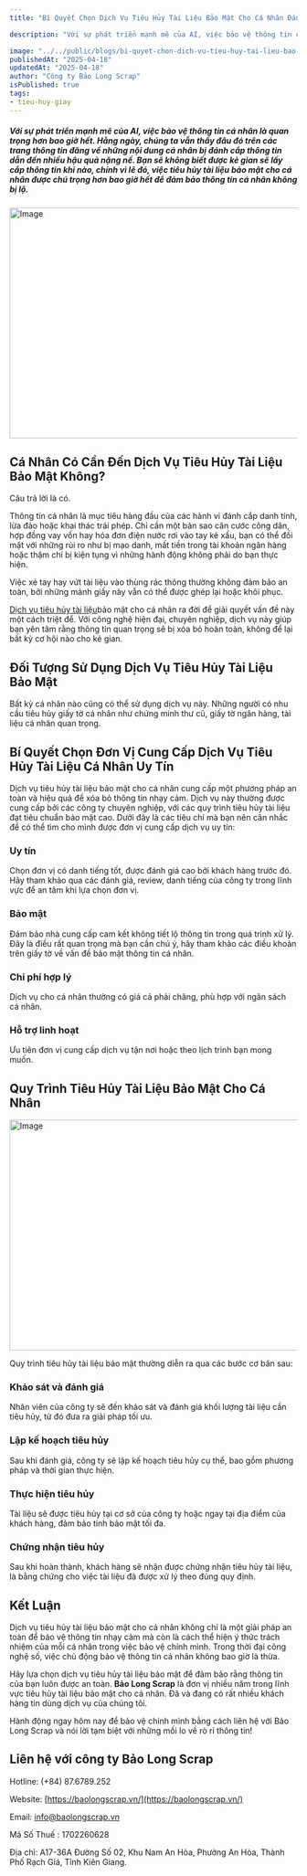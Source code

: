 ```yaml
---
title: "Bí Quyết Chọn Dịch Vụ Tiêu Hủy Tài Liệu Bảo Mật Cho Cá Nhân Đáng Tin Cậy"

description: "Với sự phát triển mạnh mẽ của AI, việc bảo vệ thông tin cá nhân là quan trọng hơn bao giờ hết. Hằng ngày, chúng ta vẫn thấy đâu đó trên các trang thông tin đăng về những nội dung cá nhân bị đánh cắp thông tin dẫn đến nhiều hậu quả nặng nề. Bạn sẽ không biết được kẻ gian sẽ lấy cắp thông tin khi nào, chính vì lẽ đó, việc tiêu hủy tài liệu bảo mật cho cá nhân được chú trọng hơn bao giờ hết để đảm bảo thông tin cá nhân không bị lộ."

image: "../../public/blogs/bi-quyet-chon-dich-vu-tieu-huy-tai-lieu-bao-mat-cho-ca-nhan-1.jpg"
publishedAt: "2025-04-18"
updatedAt: "2025-04-18"
author: "Công ty Bảo Long Scrap"
isPublished: true
tags:
- tieu-huy-giay
---
```

##### Với sự phát triển mạnh mẽ của AI, việc bảo vệ thông tin cá nhân là quan trọng hơn bao giờ hết. Hằng ngày, chúng ta vẫn thấy đâu đó trên các trang thông tin đăng về những nội dung cá nhân bị đánh cắp thông tin dẫn đến nhiều hậu quả nặng nề. Bạn sẽ không biết được kẻ gian sẽ lấy cắp thông tin khi nào, chính vì lẽ đó, việc tiêu hủy tài liệu bảo mật cho cá nhân được chú trọng hơn bao giờ hết để đảm bảo thông tin cá nhân không bị lộ.

<Image 
  src="/blogs/bi-quyet-chon-dich-vu-tieu-huy-tai-lieu-bao-mat-cho-ca-nhan-1.jpg" 
  width="1200"
  height="404"
  alt="Image"
  sizes="100vw"
/>

## Cá Nhân Có Cần Đến Dịch Vụ Tiêu Hủy Tài Liệu Bảo Mật Không?

Câu trả lời là có.

Thông tin cá nhân là mục tiêu hàng đầu của các hành vi đánh cắp danh tính, lừa đảo hoặc khai thác trái phép. Chỉ cần một bản sao căn cước công dân, hợp đồng vay vốn hay hóa đơn điện nước rơi vào tay kẻ xấu, bạn có thể đối mặt với những rủi ro như bị mạo danh, mất tiền trong tài khoản ngân hàng hoặc thậm chí bị kiện tụng vì những hành động không phải do bạn thực hiện.

Việc xé tay hay vứt tài liệu vào thùng rác thông thường không đảm bảo an toàn, bởi những mảnh giấy này vẫn có thể được ghép lại hoặc khôi phục.

[Dịch vụ tiêu hủy tài liệu](https://baolongscrap.vn/blogs/dich-vu-tieu-huy-tai-lieu-chuyen-nghiep-tai-kien-giang-bao-long-scrap)bảo mật cho cá nhân ra đời để giải quyết vấn đề này một cách triệt để. Với công nghệ hiện đại, chuyên nghiệp, dịch vụ này giúp bạn yên tâm rằng thông tin quan trọng sẽ bị xóa bỏ hoàn toàn, không để lại bất kỳ cơ hội nào cho kẻ gian.

## Đối Tượng Sử Dụng Dịch Vụ Tiêu Hủy Tài Liệu Bảo Mật

Bất kỳ cá nhân nào cũng có thể sử dụng dịch vụ này. Những người có nhu cầu tiêu hủy giấy tờ cá nhân như chứng minh thư cũ, giấy tờ ngân hàng, tài liệu cá nhân quan trọng.

## Bí Quyết Chọn Đơn Vị Cung Cấp Dịch Vụ Tiêu Hủy Tài Liệu Cá Nhân Uy Tín

Dịch vụ tiêu hủy tài liệu bảo mật cho cá nhân cung cấp một phương pháp an toàn và hiệu quả để xóa bỏ thông tin nhạy cảm. Dịch vụ này thường được cung cấp bởi các công ty chuyên nghiệp, với các quy trình tiêu hủy tài liệu đạt tiêu chuẩn bảo mật cao. Dưới đây là các tiêu chí mà bạn nên cân nhắc để có thể tìm cho mình được đơn vị cung cấp dịch vụ uy tín:

### Uy tín

Chọn đơn vị có danh tiếng tốt, được đánh giá cao bởi khách hàng trước đó. Hãy tham khảo qua các đánh giá, review, danh tiếng của công ty trong lĩnh vực để an tâm khi lựa chọn đơn vị.

### Bảo mật

Đảm bảo nhà cung cấp cam kết không tiết lộ thông tin trong quá trình xử lý. Đây là điều rất quan trọng mà bạn cần chú ý, hãy tham khảo các điều khoản trên giấy tờ về vấn đề bảo mật thông tin cá nhân.

### Chi phí hợp lý

Dịch vụ cho cá nhân thường có giá cả phải chăng, phù hợp với ngân sách cá nhân.

### Hỗ trợ linh hoạt

Ưu tiên đơn vị cung cấp dịch vụ tận nơi hoặc theo lịch trình bạn mong muốn.

## Quy Trình Tiêu Hủy Tài Liệu Bảo Mật Cho Cá Nhân

<Image 
  src="/blogs/bi-quyet-chon-dich-vu-tieu-huy-tai-lieu-bao-mat-cho-ca-nhan-2.jpg" 
  width="1200"
  height="404"
  alt="Image"
  sizes="100vw"
/>

Quy trình tiêu hủy tài liệu bảo mật thường diễn ra qua các bước cơ bản sau:

### Khảo sát và đánh giá

Nhân viên của công ty sẽ đến khảo sát và đánh giá khối lượng tài liệu cần tiêu hủy, từ đó đưa ra giải pháp tối ưu.

### Lập kế hoạch tiêu hủy

Sau khi đánh giá, công ty sẽ lập kế hoạch tiêu hủy cụ thể, bao gồm phương pháp và thời gian thực hiện.

### Thực hiện tiêu hủy

Tài liệu sẽ được tiêu hủy tại cơ sở của công ty hoặc ngay tại địa điểm của khách hàng, đảm bảo tính bảo mật tối đa.

### Chứng nhận tiêu hủy

Sau khi hoàn thành, khách hàng sẽ nhận được chứng nhận tiêu hủy tài liệu, là bằng chứng cho việc tài liệu đã được xử lý theo đúng quy định.

## Kết Luận

Dịch vụ tiêu hủy tài liệu bảo mật cho cá nhân không chỉ là một giải pháp an toàn để bảo vệ thông tin nhạy cảm mà còn là cách thể hiện ý thức trách nhiệm của mỗi cá nhân trong việc bảo vệ chính mình. Trong thời đại công nghệ số, việc chủ động bảo vệ thông tin cá nhân không bao giờ là thừa. 

Hãy lựa chọn dịch vụ tiêu hủy tài liệu bảo mật để đảm bảo rằng thông tin của bạn luôn được an toàn. **Bảo Long Scrap** là đơn vị nhiều năm trong lĩnh vực tiêu hủy tài liệu bảo mật cho cá nhân. Đã và đang có rất nhiều khách hàng tin dùng dịch vụ của chúng tôi.

Hành động ngay hôm nay để bảo vệ chính mình bằng cách liên hệ với Bảo Long Scrap và nói lời tạm biệt với những mối lo về rò rỉ thông tin!

## Liên hệ với công ty Bảo Long Scrap

Hotline: (+84) 87.6789.252

Website: [https://baolongscrap.vn/](https://baolongscrap.vn/)

Email: info@baolongscrap.vn

Mã Số Thuế : 1702260628

Địa chỉ: A17-36A Đường Số 02, Khu Nam An Hòa, Phường An Hòa, Thành Phố Rạch Giá, Tỉnh Kiên Giang.